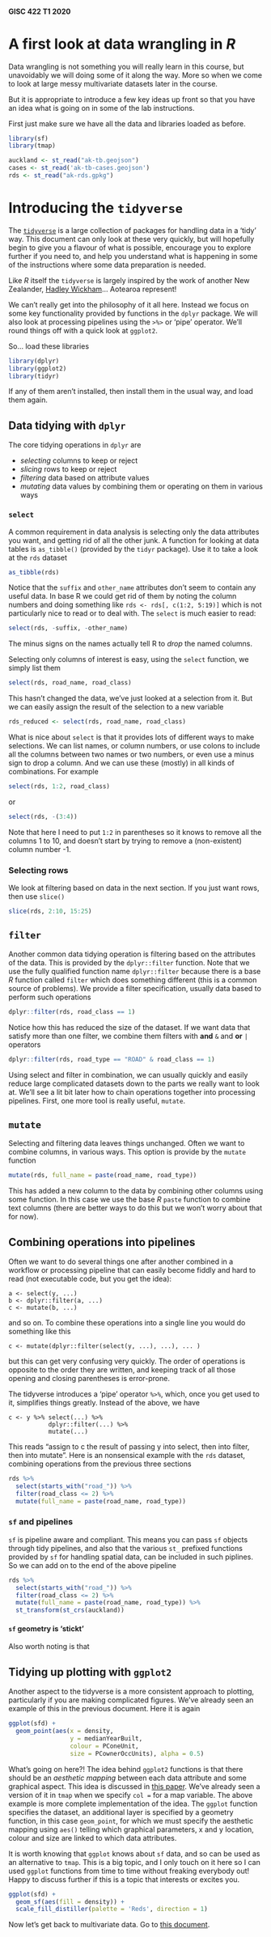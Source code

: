 #### GISC 422 T1 2020
# A first look at data wrangling in *R*
Data wrangling is not something you will really learn in this course, but unavoidably we will doing some of it along the way. More so when we come to look at large messy multivariate datasets later in the course.

But it is appropriate to introduce a few key ideas up front so that you have an idea what is going on in some of the lab instructions.

First just make sure we have all the data and libraries loaded as before.

```r
library(sf)
library(tmap)

auckland <- st_read("ak-tb.geojson")
cases <- st_read('ak-tb-cases.geojson')
rds <- st_read("ak-rds.gpkg")
```

# Introducing the `tidyverse`
The [`tidyverse`](https://www.tidyverse.org/) is a large collection of packages for handling data in a 'tidy' way. This document can only look at these very quickly, but will hopefully begin to give you a flavour of what is possible, encourage you to explore further if you need to, and help you understand what is happening in some of the instructions where some data preparation is needed.

Like *R* itself the `tidyverse` is largely inspired by the work of another New Zealander, [Hadley Wickham](http://hadley.nz/)... Aotearoa represent!

We can't really get into the philosophy of it all here. Instead we focus on some key functionality provided by functions in the `dplyr` package. We will also look at processing pipelines using the `>%>` or 'pipe' operator. We'll round things off with a quick look at `ggplot2`.

So... load these libraries

```r
library(dplyr)
library(ggplot2)
library(tidyr)
```

If any of them aren't installed, then install them in the usual way, and load them again.

## Data tidying with `dplyr`
The core tidying operations in `dplyr` are 

+ _selecting_ columns to keep or reject 
+ _slicing_ rows to keep or reject
+ _filtering_ data based on attribute values
+ _mutating_ data values by combining them or operating on them in various ways

### `select`
A common requirement in data analysis is selecting only the data attributes you want, and getting rid of all the other junk. A function for looking at data tables is `as_tibble()` (provided by the `tidyr` package). Use it to take a look at the `rds` dataset

```r
as_tibble(rds)
```
Notice that the `suffix` and `other_name` attributes don't seem to contain any useful data. In base R we could get rid of them by noting the column numbers and doing something like `rds <- rds[, c(1:2, 5:19)]` which is not particularly nice to read or to deal with. The `select` is much easier to read:

```r
select(rds, -suffix, -other_name)
```
The minus signs on the names actually tell R to _drop_ the named columns.

Selecting only columns of interest is easy, using the `select` function, we simply list them
```r
select(rds, road_name, road_class)
```
This hasn't changed the data, we've just looked at a selection from it. But we can easily assign the result of the selection to a new variable

```r
rds_reduced <- select(rds, road_name, road_class)
```

What is nice about `select` is that it provides lots of different ways to make selections. We can list names, or column numbers, or use colons to include all the columns between two names or two numbers, or even use a minus sign to drop a column. And we can use these (mostly) in all kinds of combinations. For example

```r
select(rds, 1:2, road_class)
```

or
```r
select(rds, -(3:4))
```

Note that here I need to put `1:2` in parentheses so it knows to remove all the columns 1 to 10, and doesn't start by trying to remove a (non-existent) column number -1.

### Selecting rows
We look at filtering based on data in the next section. If you just want rows, then use `slice()`

```r
slice(rds, 2:10, 15:25)
```

## `filter`
Another common data tidying operation is filtering based on the attributes of the data. This is provided by the `dplyr::filter` function. Note that we use the fully qualified function name `dplyr::filter` because there is a base *R* function called `filter` which does something different (this is a common source of problems). We provide a filter specification, usually data based to perform such operations

```r
dplyr::filter(rds, road_class == 1)
```
Notice how this has reduced the size of the dataset. If we want data that satisfy more than one filter, we combine them filters with **and** `&` and **or** `|` operators

```r
dplyr::filter(rds, road_type == "ROAD" & road_class == 1)
```

Using select and filter in combination, we can usually quickly and easily reduce large complicated datasets down to the parts we really want to look at. We'll see a lit bit later how to chain operations together into processing pipelines. First, one more tool is really useful, `mutate`.

## `mutate`
Selecting and filtering data leaves things unchanged. Often we want to combine columns, in various ways. This option is provide by the `mutate` function

```r
mutate(rds, full_name = paste(road_name, road_type))
```

This has added a new column to the data by combining other columns using some function. In this case we use the base *R* `paste` function to combine text columns (there are better ways to do this but we won't worry about that for now).

## Combining operations into pipelines
Often we want to do several things one after another combined in a workflow or processing pipeline that can easily become fiddly and hard to read (not executable code, but you get the idea):

```
a <- select(y, ...)
b <- dplyr::filter(a, ...)
c <- mutate(b, ...)
```

and so on. To combine these operations into a single line you would do something like this

```
c <- mutate(dplyr::filter(select(y, ...), ...), ... )
```

but this can get very confusing very quickly. The order of operations is opposite to the order they are written, and keeping track of all those opening and closing parentheses is error-prone. 

The tidyverse introduces a 'pipe' operator `%>%`, which, once you get used to it, simplifies things greatly. Instead of the above, we have

```
c <- y %>% select(...) %>% 
           dplyr::filter(...) %>% 
           mutate(...)
```

This reads "assign to c the result of passing y into select, then into filter, then into mutate". Here is an nonsensical example with the `rds` dataset, combining operations from the previous three sections

```r
rds %>%
  select(starts_with("road_")) %>%
  filter(road_class <= 2) %>%
  mutate(full_name = paste(road_name, road_type))
```
### `sf` and pipelines
`sf` is pipeline aware and compliant. This means you can pass `sf` objects through tidy pipelines, and also that the various `st_` prefixed functions provided by `sf` for handling spatial data, can be included in such piplines. So we can add on to the end of the above pipeline

```r
rds %>%
  select(starts_with("road_")) %>%
  filter(road_class <= 2) %>%
  mutate(full_name = paste(road_name, road_type)) %>%
  st_transform(st_crs(auckland))
```
#### `sf` geometry is 'stickt'
Also worth noting is that 

## Tidying up plotting with `ggplot2`
Another aspect to the tidyverse is a more consistent approach to plotting, particularly if you are making complicated figures. We've already seen an example of this in the previous document. Here it is again
```r
ggplot(sfd) +
  geom_point(aes(x = density,
                 y = medianYearBuilt,
                 colour = PConeUnit,
                 size = PCownerOccUnits), alpha = 0.5)
```

What's going on here?! The idea behind `ggplot2` functions is that there should be an *aesthetic mapping* between each data attribute and some graphical aspect. This idea is discussed in [this paper](http://vita.had.co.nz/papers/layered-grammar.pdf). We've already seen a version of it in `tmap` when we specify `col = ` for a map variable. The above example is more complete implementation of the idea. The `ggplot` function specifies the dataset, an additional layer is specified by a geometry function, in this case `geom_point`, for which we must specify the aesthetic mapping using `aes()` telling which graphical parameters, x and y location, colour and size are linked to which data attributes.

It is worth knowing that `ggplot` knows about `sf` data, and so can be used as an alternative to `tmap`. This is a big topic, and I only touch on it here so I can used `ggplot` functions from time to time without freaking everybody out! Happy to discuss further if this is a topic that interests or excites you.
```r
ggplot(sfd) +
  geom_sf(aes(fill = density)) +
  scale_fill_distiller(palette = 'Reds', direction = 1)
```

Now let's get back to multivariate data. Go to [this document](03-dimensional-reduction.md).
